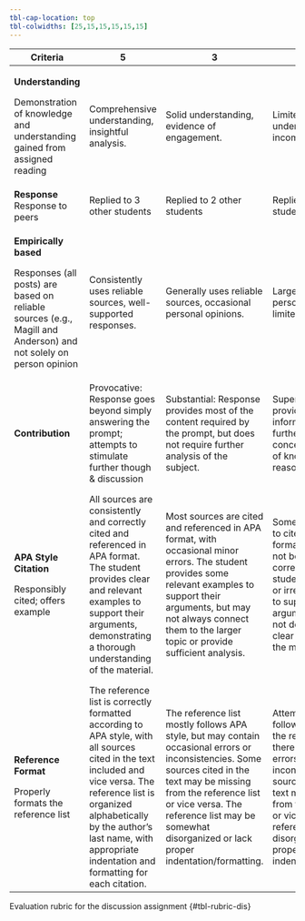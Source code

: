 ```yaml
---
tbl-cap-location: top
tbl-colwidths: [25,15,15,15,15,15]
---
```


+------------------------------------------------------------------------------------------------------------------+------------------------------------------------------------------------------------------------------------------------------------------------------------------------------------------------------------------------------------------------------------------------+--------------------------------------------------------------------------------------------------------------------------------------------------------------------------------------------------------------------------------------------------------------------------------+-----------------------------------------------------------------------------------------------------------------------------------------------------------------------------------------------------------------------------------------------------------------------------------+--------------------------------------------------------------------------------------------------------------------------------------------------------------------------------------------------------------------------------+----------+
| Criteria                                                                                                         | 5                                                                                                                                                                                                                                                                      | 3                                                                                                                                                                                                                                                                              | 2                                                                                                                                                                                                                                                                                 | 0                                                                                                                                                                                                                              | Pts      |
+==================================================================================================================+========================================================================================================================================================================================================================================================================+================================================================================================================================================================================================================================================================================+===================================================================================================================================================================================================================================================================================+================================================================================================================================================================================================================================+==========+
| **Understanding**                                                                                                | Comprehensive understanding, insightful analysis.                                                                                                                                                                                                                      | Solid understanding, evidence of engagement.                                                                                                                                                                                                                                   | Limited understanding, incomplete analysis.                                                                                                                                                                                                                                       | No understanding demonstrated.                                                                                                                                                                                                 | 5        |
|                                                                                                                  |                                                                                                                                                                                                                                                                        |                                                                                                                                                                                                                                                                                |                                                                                                                                                                                                                                                                                   |                                                                                                                                                                                                                                |          |
| Demonstration of knowledge and understanding gained from assigned reading                                        |                                                                                                                                                                                                                                                                        |                                                                                                                                                                                                                                                                                |                                                                                                                                                                                                                                                                                   |                                                                                                                                                                                                                                |          |
+------------------------------------------------------------------------------------------------------------------+------------------------------------------------------------------------------------------------------------------------------------------------------------------------------------------------------------------------------------------------------------------------+--------------------------------------------------------------------------------------------------------------------------------------------------------------------------------------------------------------------------------------------------------------------------------+-----------------------------------------------------------------------------------------------------------------------------------------------------------------------------------------------------------------------------------------------------------------------------------+--------------------------------------------------------------------------------------------------------------------------------------------------------------------------------------------------------------------------------+----------+
| **Response**\                                                                                                    | Replied to 3 other students                                                                                                                                                                                                                                            | Replied to 2 other students                                                                                                                                                                                                                                                    | Replied to 1 other students                                                                                                                                                                                                                                                       |                                                                                                                                                                                                                                | 5        |
| Response to peers                                                                                                |                                                                                                                                                                                                                                                                        |                                                                                                                                                                                                                                                                                |                                                                                                                                                                                                                                                                                   |                                                                                                                                                                                                                                |          |
+------------------------------------------------------------------------------------------------------------------+------------------------------------------------------------------------------------------------------------------------------------------------------------------------------------------------------------------------------------------------------------------------+--------------------------------------------------------------------------------------------------------------------------------------------------------------------------------------------------------------------------------------------------------------------------------+-----------------------------------------------------------------------------------------------------------------------------------------------------------------------------------------------------------------------------------------------------------------------------------+--------------------------------------------------------------------------------------------------------------------------------------------------------------------------------------------------------------------------------+----------+
| **Empirically based**                                                                                            | Consistently uses reliable sources, well-supported responses.                                                                                                                                                                                                          | Generally uses reliable sources, occasional personal opinions.                                                                                                                                                                                                                 | Largely based on personal opinions, limited use of sources.                                                                                                                                                                                                                       | Consistently relies on personal opinions, no reliable sources used.                                                                                                                                                            | 5        |
|                                                                                                                  |                                                                                                                                                                                                                                                                        |                                                                                                                                                                                                                                                                                |                                                                                                                                                                                                                                                                                   |                                                                                                                                                                                                                                |          |
| Responses (all posts) are based on reliable sources (e.g., Magill and Anderson) and not solely on person opinion |                                                                                                                                                                                                                                                                        |                                                                                                                                                                                                                                                                                |                                                                                                                                                                                                                                                                                   |                                                                                                                                                                                                                                |          |
+------------------------------------------------------------------------------------------------------------------+------------------------------------------------------------------------------------------------------------------------------------------------------------------------------------------------------------------------------------------------------------------------+--------------------------------------------------------------------------------------------------------------------------------------------------------------------------------------------------------------------------------------------------------------------------------+-----------------------------------------------------------------------------------------------------------------------------------------------------------------------------------------------------------------------------------------------------------------------------------+--------------------------------------------------------------------------------------------------------------------------------------------------------------------------------------------------------------------------------+----------+
| **Contribution**                                                                                                 | Provocative: Response goes beyond simply answering the prompt; attempts to stimulate further though & discussion                                                                                                                                                       | Substantial: Response provides most of the content required by the prompt, but does not require further analysis of the subject.                                                                                                                                               | Superficial: Response provides obvious information without further analysis of the concept; lacks depth of knowledge or reasoning.                                                                                                                                                | Not acceptable:                                                                                                                                                                                                                | 5        |
|                                                                                                                  |                                                                                                                                                                                                                                                                        |                                                                                                                                                                                                                                                                                |                                                                                                                                                                                                                                                                                   |                                                                                                                                                                                                                                |          |
|                                                                                                                  |                                                                                                                                                                                                                                                                        |                                                                                                                                                                                                                                                                                |                                                                                                                                                                                                                                                                                   | Information is minimal.                                                                                                                                                                                                        |          |
+------------------------------------------------------------------------------------------------------------------+------------------------------------------------------------------------------------------------------------------------------------------------------------------------------------------------------------------------------------------------------------------------+--------------------------------------------------------------------------------------------------------------------------------------------------------------------------------------------------------------------------------------------------------------------------------+-----------------------------------------------------------------------------------------------------------------------------------------------------------------------------------------------------------------------------------------------------------------------------------+--------------------------------------------------------------------------------------------------------------------------------------------------------------------------------------------------------------------------------+----------+
| **APA Style Citation**                                                                                           | All sources are consistently and correctly cited and referenced in APA format. The student provides clear and relevant examples to support their arguments, demonstrating a thorough understanding of the material.                                                    | Most sources are cited and referenced in APA format, with occasional minor errors. The student provides some relevant examples to support their arguments, but may not always connect them to the larger topic or provide sufficient analysis.                                 | Some attempt is made to cite sources in APA format, but they may not be consistently or correctly cited. The student provides few or irrelevant examples to support their arguments, and may not demonstrate a clear understanding of the material.                               | No sources are cited or referenced in APA format, or sources are improperly cited. The student provides no examples to support their arguments, or provides only irrelevant or factually incorrect examples.                   | 5        |
|                                                                                                                  |                                                                                                                                                                                                                                                                        |                                                                                                                                                                                                                                                                                |                                                                                                                                                                                                                                                                                   |                                                                                                                                                                                                                                |          |
| Responsibly cited; offers example                                                                                |                                                                                                                                                                                                                                                                        |                                                                                                                                                                                                                                                                                |                                                                                                                                                                                                                                                                                   |                                                                                                                                                                                                                                |          |
+------------------------------------------------------------------------------------------------------------------+------------------------------------------------------------------------------------------------------------------------------------------------------------------------------------------------------------------------------------------------------------------------+--------------------------------------------------------------------------------------------------------------------------------------------------------------------------------------------------------------------------------------------------------------------------------+-----------------------------------------------------------------------------------------------------------------------------------------------------------------------------------------------------------------------------------------------------------------------------------+--------------------------------------------------------------------------------------------------------------------------------------------------------------------------------------------------------------------------------+----------+
| **Reference Format**                                                                                             | The reference list is correctly formatted according to APA style, with all sources cited in the text included and vice versa. The reference list is organized alphabetically by the author's last name, with appropriate indentation and formatting for each citation. | The reference list mostly follows APA style, but may contain occasional errors or inconsistencies. Some sources cited in the text may be missing from the reference list or vice versa. The reference list may be somewhat disorganized or lack proper indentation/formatting. | Attempt is made to follow APA style for the reference list, but there are frequent errors or inconsistencies. Many sources cited in the text may be missing from the reference list or vice versa. The reference list may be disorganized and lack proper indentation/formatting. | The reference list does not follow APA style at all, or is missing altogether. Many sources cited in the text are missing from the reference list or vice versa. The reference list may be disorganized and difficult to read. | 5        |
|                                                                                                                  |                                                                                                                                                                                                                                                                        |                                                                                                                                                                                                                                                                                |                                                                                                                                                                                                                                                                                   |                                                                                                                                                                                                                                |          |
| Properly formats the reference list                                                                              |                                                                                                                                                                                                                                                                        |                                                                                                                                                                                                                                                                                |                                                                                                                                                                                                                                                                                   |                                                                                                                                                                                                                                |          |
+------------------------------------------------------------------------------------------------------------------+------------------------------------------------------------------------------------------------------------------------------------------------------------------------------------------------------------------------------------------------------------------------+--------------------------------------------------------------------------------------------------------------------------------------------------------------------------------------------------------------------------------------------------------------------------------+-----------------------------------------------------------------------------------------------------------------------------------------------------------------------------------------------------------------------------------------------------------------------------------+--------------------------------------------------------------------------------------------------------------------------------------------------------------------------------------------------------------------------------+----------+

Evaluation rubric for the discussion assignment {#tbl-rubric-dis}
